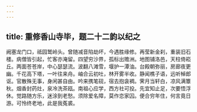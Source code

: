 ```yaml
---
---
---
```

title: 重修香山寺毕，题二十二韵以纪之
---



阙塞龙门口，祗园鹫岭头。曾随减音陷劫坏，今遇胜缘修。再莹新金刹，重装旧石楼。病僧皆引起，忙客亦淹留。四望穷沙界，孤标出赡洲。地图铺洛邑，天柱倚崧丘。两面苍苍岸，中心瑟瑟流。波翻八滩雪，堰护一潭油。台殿朝弥丽，房廊夜更幽。千花高下塔，一叶往来舟。岫合云初吐，林开雾半收。静闻樵子语，远听棹郎讴。官散殊无事，身闲甚自由。吟来携笔砚，宿去抱衾裯。霁月当轩白，凉风满簟秋。烟香封药灶，泉冷洗茶瓯。南祖心应学，西方社可投。先宜知止足，次要悟浮休。觉路随方乐，迷涂到老愁。须除爱名障，莫作恋家囚。便合穷年住，何言竟日游。可怜终老地，此是我菟裘。
